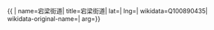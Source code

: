 {{ {{{1|PRC admin/showdata}}}|
name=宕梁街道|
title=宕梁街道|
lat=|
lng=|
wikidata=Q100890435|
wikidata-original-name=|
arg={{{arg|}}}}}